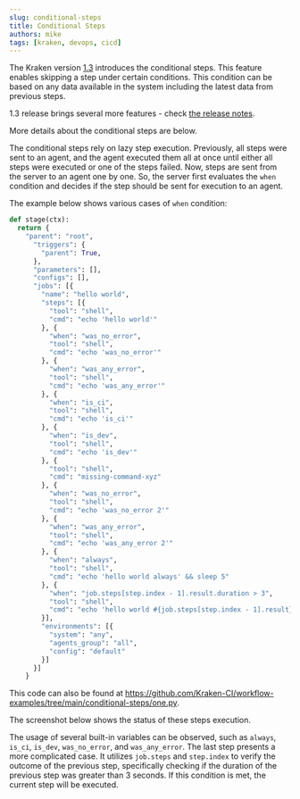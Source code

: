 ```yaml
---
slug: conditional-steps
title: Conditional Steps
authors: mike
tags: [kraken, devops, cicd]
---
```




The Kraken version
[1.3](https://github.com/Kraken-CI/kraken/releases/tag/v1.3)
introduces the conditional steps. This feature enables skipping a step
under certain conditions. This condition can be based on any data
available in the system including the latest data from previous steps.

1.3 release brings several more features - check [the release
notes](https://github.com/Kraken-CI/kraken/releases/tag/v1.3).

More details about the conditional steps are below.

<!--truncate-->

The conditional steps rely on lazy step execution. Previously, all
steps were sent to an agent, and the agent executed them all at once
until either all steps were executed or one of the steps failed. Now,
steps are sent from the server to an agent one by one. So, the server
first evaluates the `when` condition and decides if the step should be
sent for execution to an agent.

The example below shows various cases of `when` condition:

```python
def stage(ctx):
  return {
    "parent": "root",
      "triggers": {
        "parent": True,
      },
      "parameters": [],
      "configs": [],
      "jobs": [{
        "name": "hello world",
        "steps": [{
          "tool": "shell",
          "cmd": "echo 'hello world'"
        }, {
          "when": "was_no_error",
          "tool": "shell",
          "cmd": "echo 'was_no_error'"
        }, {
          "when": "was_any_error",
          "tool": "shell",
          "cmd": "echo 'was_any_error'"
        }, {
          "when": "is_ci",
          "tool": "shell",
          "cmd": "echo 'is_ci'"
        }, {
          "when": "is_dev",
          "tool": "shell",
          "cmd": "echo 'is_dev'"
        }, {
          "tool": "shell",
          "cmd": "missing-command-xyz"
        }, {
          "when": "was_no_error",
          "tool": "shell",
          "cmd": "echo 'was_no_error 2'"
        }, {
          "when": "was_any_error",
          "tool": "shell",
          "cmd": "echo 'was_any_error 2'"
        }, {
          "when": "always",
          "tool": "shell",
          "cmd": "echo 'hello world always' && sleep 5"
        }, {
          "when": "job.steps[step.index - 1].result.duration > 3",
          "tool": "shell",
          "cmd": "echo 'hello world #{job.steps[step.index - 1].result}'"
        }],
        "environments": [{
          "system": "any",
          "agents_group": "all",
          "config": "default"
        }]
      }]
    }
```

This code can also be found at
https://github.com/Kraken-CI/workflow-examples/tree/main/conditional-steps/one.py.

The screenshot below shows the status of these steps execution.

<Screen img="screen-conditional-steps.png" />

The usage of several built-in variables can be observed, such as
`always`, `is_ci`, `is_dev`, `was_no_error`, and `was_any_error`. The
last step presents a more complicated case. It utilizes `job.steps`
and `step.index` to verify the outcome of the previous step,
specifically checking if the duration of the previous step was greater
than 3 seconds. If this condition is met, the current step will be
executed.
